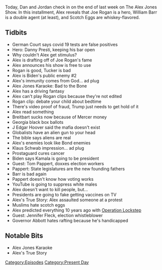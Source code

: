 {{DEFAULTSORT:
    #_EPISODE_0509:December 3-4, 2020
}}{{Episode
    | title             = December 3-4, 2020
    | caption           = Listen to this episode on [https://knowledgefight.libsyn.com/509-december-3-4-2020 Libsyn] [https://open.spotify.com/episode/1rMwfwU6Xgc5jLUggm7hU0 Spotify], Read the [[Transcript/509: December 3-4, 2020|Unofficial Transcript]]
    | episodeNumber     = 509
    | length            = 01:27:29
    | airDate           = December 7, 2020
    | coverageStartDate = December 3, 2020
    | coverageEndDate   = December 4, 2020
    | episodeType       = [[:Category:Present Day|Present Day]]
    | appearance        = [[Danny Presti]], [[Joe Rogan]], [[Tucker Carlson]], [[Joe Biden]], [[J Edgar Hoover]], [[Klaus Schwab]], [[Kamala Harris]], [[Tom Pappert]], [[Bill Barr]], [[Jennifer Fleck]], [[Greg Abbott]]
    | oocDrop           = Here's Admiral Ackbar
    | previousEpisode   = [[508: December 1-2, 2020]]
    | nextEpisode       = [[510: Fourth Time Is Not A Charm]]
}}

{{Stub}}

Today, Dan and Jordan check in on the end of last week on The Alex Jones Show. In this installment, Alex reveals that Joe Rogan is a hero, William Barr is a double agent (at least), and Scotch Eggs are whiskey-flavored.

==Tidbits==

*German Court says covid 19 tests are false positives
*Hero: Danny Presti, keeping his bar open
*Why couldn't Alex get stimulus?
*Alex is drafting off of Joe Rogan's fame
*Alex announces his show is free to use
*Rogan is good, Tucker is bad
*Alex is Biden's public enemy #2
*Alex's immunity comes from God... ad plug
*Alex Jones Karaoke: Bad to the Bone
*Alex has a driving fantasy
*Alex can't play Rogan clips because they're not edited
*Rogan clip: debate your child about bedtime
*There's video proof of fraud, Trump just needs to get hold of it
*Alex read something
*Breitbart sucks now because of Mercer money
*Georgia black box ballots
*J Edgar Hoover said the mafia doesn't exist
*Globalists have an alien gun to your head
*The bible says aliens are real
*Alex's enemies look like Bond enemies
*Klaus Schwab impression... ad plug
*Prostaguard cures cancer
*Biden says Kamala is going to be president
*Guest: Tom Pappert, doxxes election workers
*Pappert: State legislatures are the new founding fathers
*Barr is bad again
*Pappert doesn't know how voting works
*YouTube is going to suppress white males
*Alex doesn't want to kill people, but...
*Presidents are going to fake getting vaccines on TV
*Alex's True Story: Alex assaulted someone at a protest
*Muslims hate scotch eggs
*Alex predicted everything 10 years ago with [[Operation Lockstep]]
*Guest: Jennifer Fleck, election whistleblower
*Governor Abbott hates rafting because he's handicapped

==Notable Bits==

*Alex Jones Karaoke
*Alex's True Story

[[Category:Episodes]]
[[Category:Present Day]]
